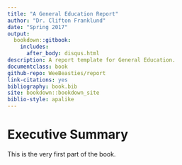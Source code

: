 ```yaml
--- 
title: "A General Education Report"
author: "Dr. Clifton Franklund"
date: "Spring 2017"
output: 
  bookdown::gitbook:
    includes:
      after_body: disqus.html
description: A report template for General Education.
documentclass: book
github-repo: WeeBeasties/report
link-citations: yes
bibliography: book.bib
site: bookdown::bookdown_site
biblio-style: apalike
---
```


# Executive Summary {-}

This is the very first part of the book.
